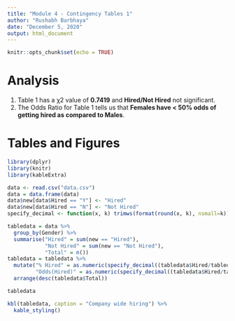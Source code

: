 ```yaml
---
title: "Module 4 - Contingency Tables 1"
author: "Rushabh Barbhaya"
date: "December 5, 2020"
output: html_document
---
```


```r
knitr::opts_chunk$set(echo = TRUE)
```

# Analysis
1. Table 1 has a χ2 value of **0.7419** and **Hired/Not Hired** not significant.
2. The Odds Ratio for Table 1 tells us that **Females have < 50% odds of getting hired as compared to Males**.

# Tables and Figures
```r
library(dplyr)
library(knitr)
library(kableExtra)

data <- read.csv("data.csv")
data = data.frame(data)
data$new[data$Hired == "Y"] <- "Hired"
data$new[data$Hired == "N"] <- "Not Hired"
specify_decimal <- function(x, k) trimws(format(round(x, k), nsmall=k))
```

```r
tabledata = data %>%  
  group_by(Gender) %>% 
  summarise("Hired" = sum(new == "Hired"), 
            "Not Hired" = sum(new == "Not Hired"),
            "Total" = n())
tabledata = tabledata %>% 
  mutate("% Hired" = as.numeric(specify_decimal((tabledata$Hired/tabledata$Total)*100, 2)),
         "Odds(Hired)" = as.numeric(specify_decimal((tabledata$Hired/tabledata$`Not Hired`), 2))) %>%
  arrange(desc(tabledata$Total))

tabledata
```

```r
kbl(tabledata, caption = "Company wide hiring") %>% 
  kable_styling()
```

